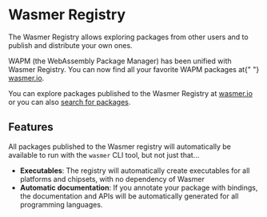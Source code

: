 
# Wasmer Registry

The Wasmer Registry allows exploring packages from other users and to publish and distribute your own ones.

<Callout type="info" emoji="ℹ️">
  WAPM (the WebAssembly Package Manager) has been unified with Wasmer Registry.
  You can now find all your favorite WAPM packages at{" "}
  <a href="https://wasmer.io">wasmer.io</a>.
</Callout>

You can explore packages published to the Wasmer Registry at [wasmer.io](https://wasmer.io/explore) or you can
also [search for packages](/registry/search).

## Features

All packages published to the Wasmer registry will automatically be available to run with the `wasmer` CLI tool, but not just that...

- **Executables**: The registry will automatically create executables for all platforms and chipsets, with no dependency of Wasmer
- **Automatic documentation**: If you annotate your package with bindings, the documentation and APIs will be automatically generated for all programming languages.
